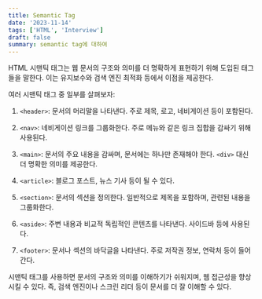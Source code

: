 ```yaml
---
title: Semantic Tag
date: '2023-11-14'
tags: ['HTML', 'Interview']
draft: false
summary: semantic tag에 대하여
---
```


HTML 시맨틱 태그는 웹 문서의 구조와 의미를 더 명확하게 표현하기 위해 도입된 태그들을 말한다. 이는 유지보수와 검색 엔진 최적화 등에서 이점을 제공한다.

여러 시맨틱 태그 중 일부를 살펴보자:

1. `<header>`: 문서의 머리말을 나타낸다. 주로 제목, 로고, 네비게이션 등이 포함된다.

2. `<nav>`: 네비게이션 링크를 그룹화한다. 주로 메뉴와 같은 링크 집합을 감싸기 위해 사용된다.

3. `<main>`: 문서의 주요 내용을 감싸며, 문서에는 하나만 존재해야 한다. `<div>` 대신 더 명확한 의미를 제공한다.

4. `<article>`: 블로그 포스트, 뉴스 기사 등이 될 수 있다.

5. `<section>`: 문서의 섹션을 정의한다. 일반적으로 제목을 포함하며, 관련된 내용을 그룹화한다.

6. `<aside>`: 주변 내용과 비교적 독립적인 콘텐츠를 나타낸다. 사이드바 등에 사용된다.

7. `<footer>`: 문서나 섹션의 바닥글을 나타낸다. 주로 저작권 정보, 연락처 등이 들어간다.

시맨틱 태그를 사용하면 문서의 구조와 의미를 이해하기가 쉬워지며, 웹 접근성을 향상시킬 수 있다. 즉, 검색 엔진이나 스크린 리더 등이 문서를 더 잘 이해할 수 있다.
